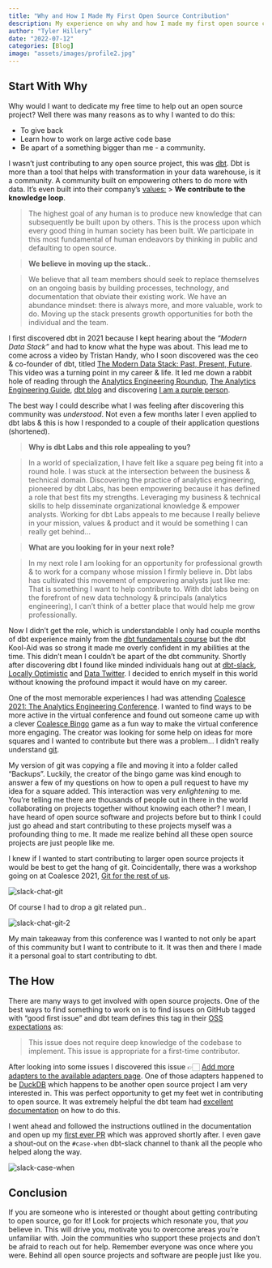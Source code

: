 ```yaml
---
title: "Why and How I Made My First Open Source Contribution"
description: My experience on why and how I made my first open source contribution and why you should too. 
author: "Tyler Hillery"
date: "2022-07-12"
categories: [Blog]
image: "assets/images/profile2.jpg"
---
```


## **Start With Why**
Why would I want to dedicate my free time to help out an open source project? Well there was many reasons as to why I wanted to do this:

- To give back
- Learn how to work on large active code base
- Be apart of a something bigger than me - a community.

I wasn't just contributing to any open source project, this was [dbt](https://github.com/dbt-labs/dbt-core). Dbt is more than a tool that helps with transformation in your data warehouse, is it a community. A community built on empowering others to do more with data. It's even built into their company's [values:](https://www.getdbt.com/dbt-labs/values/)
> __We contribute to the knowledge loop__.

> The highest goal of any human is to produce new knowledge that can subsequently be built upon by others. This is the process upon which every good thing in human society has been built. We participate in this most fundamental of human endeavors by thinking in public and defaulting to open source.

> __We believe in moving up the stack.__.

> We believe that all team members should seek to replace themselves on an ongoing basis by building processes, technology, and documentation that obviate their existing work. We have an abundance mindset: there is always more, and more valuable, work to do. Moving up the stack presents growth opportunities for both the individual and the team.

I first discovered dbt in 2021 because I kept hearing about the _"Modern Data Stack"_ and had to know what the hype was about. This lead me to come across a video by Tristan Handy, who I soon discovered was the ceo & co-founder of dbt, titled [The Modern Data Stack: Past, Present, Future](https://youtu.be/1Zj8gTLdf5s). This video was a turning point in my career & life. It led me down a rabbit hole of reading through the [Analytics Engineering Roundup](https://roundup.getdbt.com/), [The Analytics Engineering Guide](https://www.getdbt.com/analytics-engineering/), [dbt blog](https://www.getdbt.com/blog/) and discovering [I am a purple person](https://www.getdbt.com/blog/we-the-purple-people/). 

The best way I could describe what I was feeling after discovering this community was _understood_. Not even a few months later I even applied to dbt labs & this is how I responded to a couple of their application questions (shortened). 

> __Why is dbt Labs and this role appealing to you?__

> In a world of specialization, I have felt like a square peg being fit into a round hole. I was stuck at the intersection between the business & technical domain. Discovering the practice of analytics engineering, pioneered by dbt Labs, has been empowering because it has defined a role that best fits my strengths. Leveraging my business & technical skills to help disseminate organizational knowledge & empower analysts. Working for dbt Labs appeals to me because I really believe in your mission, values & product and it would be something I can really get behind...

> __What are you looking for in your next role?__

> In my next role I am looking for an opportunity for professional growth & to work for a company whose mission I firmly believe in. Dbt labs has cultivated this movement of empowering analysts just like me: That is something I want to help contribute to. With dbt labs being on the forefront of new data technology & principals (analytics engineering), I can't think of a better place that would help me grow professionally.

Now I didn't get the role, which is understandable I only had couple months of dbt experience mainly from the [dbt fundamentals course](https://courses.getdbt.com/courses/fundamentals) but the dbt Kool-Aid was so strong it made me overly confident in my abilities at the time. This didn't mean I couldn't be apart of the dbt community. Shortly after discovering dbt I found like minded individuals hang out at [dbt-slack](https://www.getdbt.com/community/join-the-community/), [Locally Optimistic](https://locallyoptimistic.com/) and [Data Twitter](https://twitter.com/i/lists/1479532984269168645?s=20). I decided to enrich myself in this world without knowing the profound impact it would have on my career. 

One of the most memorable experiences I had was attending [Coalesce 2021: The Analytics Engineering Conference](https://www.getdbt.com/coalesce-2021/). I wanted to find ways to be more active in the virtual conference and found out someone came up with a clever [Coalesce Bingo](https://coalesce.bingo/) game as a fun way to make the virtual conference more engaging. The creator was looking for some help on ideas for more squares and I wanted to contribute but there was a problem... I didn't really understand [git](https://git-scm.com/). 

My version of git was copying a file and moving it into a folder called "Backups". Luckily, the creator of the bingo game was kind enough to answer a few of my questions on how to open a pull request to have my idea for a square added. This interaction was very _enlightening_ to me. You're telling me there are thousands of people out in there in the world collaborating on projects together without knowing each other? I mean, I have heard of open source software and projects before but to think I could just go ahead and start contributing to these projects myself was a profounding thing to me. It made me realize behind all these open source projects are just people like me. 

I knew if I wanted to start contributing to larger open source projects it would be best to get the hang of git. Coincidentally, there was a workshop going on at Coalesce 2021, [Git for the rest of us](https://www.getdbt.com/coalesce-2021/git-for-the-rest-of-us/). 

<img src="assets/images/slack_chat_git.jpg" alt="slack-chat-git" />

Of course I had to drop a git related pun.. 

<img src="assets/images/slack_chat_git_2.jpg" alt="slack-chat-git-2" />

My main takeaway from this conference was I wanted to not only be apart of this community but I want to contribute to it. It was then and there I made it a personal goal to start contributing to dbt. 

## **The How**
There are many ways to get involved with open source projects. One of the best ways to find something to work on is to find issues on GitHub tagged with "good first issue" and dbt team defines this tag in their [OSS expectations](https://docs.getdbt.com/docs/contributing/oss-expectations) as:

> This issue does not require deep knowledge of the codebase to implement. This issue is appropriate for a first-time contributor.

After looking into some issues I discovered this issue 👉🏻 [Add more adapters to the available adapters page](https://github.com/dbt-labs/docs.getdbt.com/issues/1489). One of those adapters happened to be [DuckDB](https://github.com/jwills/dbt-duckdb/issues/6) which happens to be another open source project I am very interested in. This was perfect opportunity to get my feet wet in contributing to open source. It was extremely helpful the dbt team had [excellent documentation](https://docs.getdbt.com/docs/contributing/documenting-a-new-adapter) on how to do this.

I went ahead and followed the instructions outlined in the documentation and open up my [first ever PR](https://github.com/dbt-labs/docs.getdbt.com/pull/1610) which was approved shortly after. I even gave a shout-out on the `#case-when` dbt-slack channel to thank all the people who helped along the way. 

<img src="assets/images/slack_case_when.jpg" alt="slack-case-when" />

## **Conclusion**
If you are someone who is interested or thought about getting contributing to open source, go for it! Look for projects which resonate you, that _you_ believe in. This will drive you, motivate you to overcome areas you're unfamiliar with. Join the communities who support these projects and don't be afraid to reach out for help. Remember everyone was once where you were. Behind all open source projects and software are people just like you.
